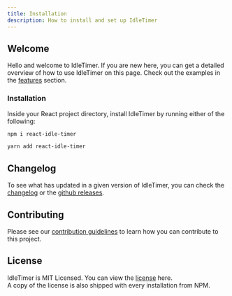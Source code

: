 ```yaml
---
title: Installation
description: How to install and set up IdleTimer
---
```


## Welcome

Hello and welcome to IdleTimer.  If you are new here, you can get a detailed
overview of how to use IdleTimer on this page.  Check out the examples in the 
[features](/docs/features/idle-detection) section.

### Installation

Inside your React project directory, install IdleTimer by running either of the
following:

```bash
npm i react-idle-timer
```

```bash
yarn add react-idle-timer
```

## Changelog

To see what has updated in a given version of IdleTimer, you can check the 
[changelog](/docs/about/changelog) or the 
[github releases](https://github.com/SupremeTechnopriest/react-idle-timer/releases).

## Contributing

Please see our [contribution guidelines](/docs/about/contributing) to learn how you
can contribute to this project.

## License

IdleTimer is MIT Licensed.  You can view the [license](/docs/about/license) here.  
A copy of the license is also shipped with every installation from NPM.